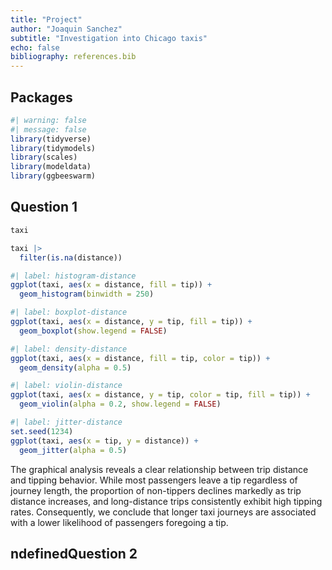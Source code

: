 ```yaml
---
title: "Project"
author: "Joaquin Sanchez"
subtitle: "Investigation into Chicago taxis"
echo: false
bibliography: references.bib
---
```


## Packages

```r
#| warning: false
#| message: false
library(tidyverse)
library(tidymodels)
library(scales)
library(modeldata)
library(ggbeeswarm)
```

## Question 1

```r
taxi
```

```r
taxi |> 
  filter(is.na(distance))
```

```r
#| label: histogram-distance
ggplot(taxi, aes(x = distance, fill = tip)) +
  geom_histogram(binwidth = 250)
```

```r
#| label: boxplot-distance
ggplot(taxi, aes(x = distance, y = tip, fill = tip)) +
  geom_boxplot(show.legend = FALSE)
```

```r
#| label: density-distance
ggplot(taxi, aes(x = distance, fill = tip, color = tip)) +
  geom_density(alpha = 0.5)
```

```r
#| label: violin-distance
ggplot(taxi, aes(x = distance, y = tip, color = tip, fill = tip)) +
  geom_violin(alpha = 0.2, show.legend = FALSE)
```

```r
#| label: jitter-distance
set.seed(1234)
ggplot(taxi, aes(x = tip, y = distance)) +
  geom_jitter(alpha = 0.5)
```

The graphical analysis reveals a clear relationship between trip distance and tipping behavior. While most passengers leave a tip regardless of journey length, the proportion of non-tippers declines markedly as trip distance increases, and long-distance trips consistently exhibit high tipping rates. Consequently, we conclude that longer taxi journeys are associated with a lower likelihood of passengers foregoing a tip.

## ndefinedQuestion 2

```r

```
